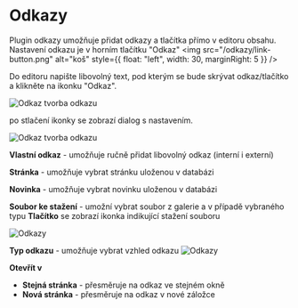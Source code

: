 # Odkazy

Plugin odkazy umožňuje přidat odkazy a tlačítka přímo v editoru obsahu. Nastavení odkazu je v horním tlačítku "Odkaz" <img src="/odkazy/link-button.png" alt="koš" style={{ float: "left", width: 30, marginRight: 5 }} />

Do editoru napište libovolný text, pod kterým se bude skrývat odkaz/tlačítko a klikněte na ikonku "Odkaz".

<img src="/odkazy/link-editor.png" alt="Odkaz tvorba odkazu" />

po stlačení ikonky se zobrazí dialog s nastavením.

<img src="/odkazy/link-editor2.png" alt="Odkaz tvorba odkazu" />

**Vlastní odkaz** - umožňuje ručně přidat libovolný odkaz (interní i externí)

**Stránka** - umožňuje vybrat stránku uloženou v databázi

**Novinka** - umožňuje vybrat novinku uloženou v databázi

**Soubor ke stažení** - umožní vybrat soubor z galerie a v případě vybraného typu **Tlačítko** se zobrazí ikonka indikující stažení souboru

<img src="/odkazy/link-downloads.png" alt="Odkazy" />

**Typ odkazu** - umožňuje vybrat vzhled odkazu
<img src="/odkazy/odkazy.png" alt="Odkazy" />

**Otevřít v** 
- **Stejná stránka** - přesměruje na odkaz ve stejném okně
- **Nová stránka** - přesměruje na odkaz v nové záložce

